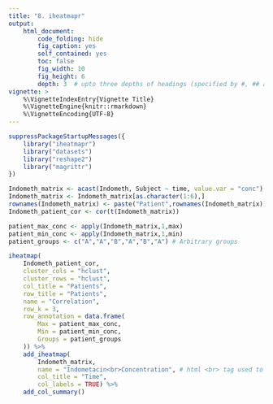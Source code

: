 ```yaml
---
title: "8. iheatmapr"
output:
    html_document:
        code_folding: hide
        fig_caption: yes
        self_contained: yes
        toc: false
        fig_width: 10
        fig_height: 6
        depth: 3  # upto three depths of headings (specified by #, ## and ###)  
vignette: >
    %\VignetteIndexEntry{Vignette Title}
    %\VignetteEngine{knitr::rmarkdown}
    %\VignetteEncoding{UTF-8}
---
```


```r
suppressPackageStartupMessages({
    library("iheatmapr")
    library("datasets")
    library("reshape2")
    library("magrittr")
})

Indometh_matrix <- acast(Indometh, Subject ~ time, value.var = "conc")
Indometh_matrix <- Indometh_matrix[as.character(1:6),]
rownames(Indometh_matrix) <- paste("Patient",rownames(Indometh_matrix))
Indometh_patient_cor <- cor(t(Indometh_matrix))

patient_max_conc <- apply(Indometh_matrix,1,max)
patient_min_conc <- apply(Indometh_matrix,1,min)
patient_groups <- c("A","A","B","A","B","A") # Arbitrary groups
```

```r
iheatmap(
    Indometh_patient_cor, 
    cluster_cols = "hclust", 
    cluster_rows = "hclust",
    col_title = "Patients",
    row_title = "Patients",
    name = "Correlation",
    row_k = 3,
    row_annotation = data.frame(
        Max = patient_max_conc,
        Min = patient_min_conc,
        Groups = patient_groups
    )) %>%
    add_iheatmap(
        Indometh_matrix,
        name = "Indometacin<br>Concentration", # html <br> tag used to split lines
        col_title = "Time",
        col_labels = TRUE) %>% 
    add_col_summary()
```
